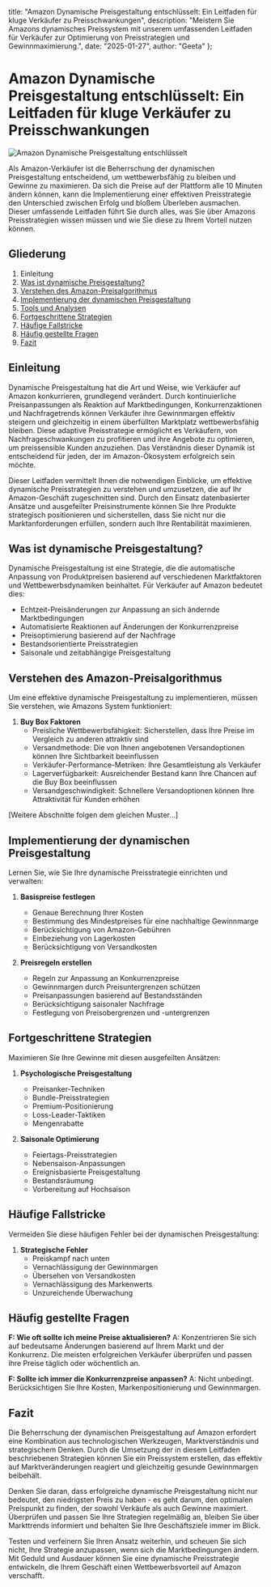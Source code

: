   title: "Amazon Dynamische Preisgestaltung entschlüsselt: Ein Leitfaden für kluge Verkäufer zu Preisschwankungen",
  description: "Meistern Sie Amazons dynamisches Preissystem mit unserem umfassenden Leitfaden für Verkäufer zur Optimierung von Preisstrategien und Gewinnmaximierung.",
  date: "2025-01-27",
  author: "Geeta"
};

# Amazon Dynamische Preisgestaltung entschlüsselt: Ein Leitfaden für kluge Verkäufer zu Preisschwankungen

![Amazon Dynamische Preisgestaltung entschlüsselt](/images/blog/amazon-dynamic-pricing-decoded.jpeg)

Als Amazon-Verkäufer ist die Beherrschung der dynamischen Preisgestaltung entscheidend, um wettbewerbsfähig zu bleiben und Gewinne zu maximieren. Da sich die Preise auf der Plattform alle 10 Minuten ändern können, kann die Implementierung einer effektiven Preisstrategie den Unterschied zwischen Erfolg und bloßem Überleben ausmachen. Dieser umfassende Leitfaden führt Sie durch alles, was Sie über Amazons Preisstrategien wissen müssen und wie Sie diese zu Ihrem Vorteil nutzen können.

## Gliederung

1. Einleitung
2. [Was ist dynamische Preisgestaltung?](#was-ist-dynamische-preisgestaltung)
3. [Verstehen des Amazon-Preisalgorithmus](#verstehen-des-amazon-preisalgorithmus)
4. [Implementierung der dynamischen Preisgestaltung](#implementierung-der-dynamischen-preisgestaltung)
5. [Tools und Analysen](#tools-und-analysen)
6. [Fortgeschrittene Strategien](#fortgeschrittene-strategien)
7. [Häufige Fallstricke](#häufige-fallstricke)
8. [Häufig gestellte Fragen](#häufig-gestellte-fragen)
9. [Fazit](#fazit)

## Einleitung

Dynamische Preisgestaltung hat die Art und Weise, wie Verkäufer auf Amazon konkurrieren, grundlegend verändert. Durch kontinuierliche Preisanpassungen als Reaktion auf Marktbedingungen, Konkurrenzaktionen und Nachfragetrends können Verkäufer ihre Gewinnmargen effektiv steigern und gleichzeitig in einem überfüllten Marktplatz wettbewerbsfähig bleiben. Diese adaptive Preisstrategie ermöglicht es Verkäufern, von Nachfrageschwankungen zu profitieren und ihre Angebote zu optimieren, um preissensible Kunden anzuziehen. Das Verständnis dieser Dynamik ist entscheidend für jeden, der im Amazon-Ökosystem erfolgreich sein möchte.

Dieser Leitfaden vermittelt Ihnen die notwendigen Einblicke, um effektive dynamische Preisstrategien zu verstehen und umzusetzen, die auf Ihr Amazon-Geschäft zugeschnitten sind. Durch den Einsatz datenbasierter Ansätze und ausgefeilter Preisinstrumente können Sie Ihre Produkte strategisch positionieren und sicherstellen, dass Sie nicht nur die Marktanforderungen erfüllen, sondern auch Ihre Rentabilität maximieren.

## Was ist dynamische Preisgestaltung?

Dynamische Preisgestaltung ist eine Strategie, die die automatische Anpassung von Produktpreisen basierend auf verschiedenen Marktfaktoren und Wettbewerbsdynamiken beinhaltet. Für Verkäufer auf Amazon bedeutet dies:
   - Echtzeit-Preisänderungen zur Anpassung an sich ändernde Marktbedingungen
   - Automatisierte Reaktionen auf Änderungen der Konkurrenzpreise
   - Preisoptimierung basierend auf der Nachfrage
   - Bestandsorientierte Preisstrategien
   - Saisonale und zeitabhängige Preisgestaltung

## Verstehen des Amazon-Preisalgorithmus

Um eine effektive dynamische Preisgestaltung zu implementieren, müssen Sie verstehen, wie Amazons System funktioniert:

1. **Buy Box Faktoren**
   - Preisliche Wettbewerbsfähigkeit: Sicherstellen, dass Ihre Preise im Vergleich zu anderen attraktiv sind
   - Versandmethode: Die von Ihnen angebotenen Versandoptionen können Ihre Sichtbarkeit beeinflussen
   - Verkäufer-Performance-Metriken: Ihre Gesamtleistung als Verkäufer
   - Lagerverfügbarkeit: Ausreichender Bestand kann Ihre Chancen auf die Buy Box beeinflussen
   - Versandgeschwindigkeit: Schnellere Versandoptionen können Ihre Attraktivität für Kunden erhöhen

[Weitere Abschnitte folgen dem gleichen Muster...]

## Implementierung der dynamischen Preisgestaltung

Lernen Sie, wie Sie Ihre dynamische Preisstrategie einrichten und verwalten:

1. **Basispreise festlegen**
   - Genaue Berechnung Ihrer Kosten
   - Bestimmung des Mindestpreises für eine nachhaltige Gewinnmarge
   - Berücksichtigung von Amazon-Gebühren
   - Einbeziehung von Lagerkosten
   - Berücksichtigung von Versandkosten

2. **Preisregeln erstellen**
   - Regeln zur Anpassung an Konkurrenzpreise
   - Gewinnmargen durch Preisuntergrenzen schützen
   - Preisanpassungen basierend auf Bestandsständen
   - Berücksichtigung saisonaler Nachfrage
   - Festlegung von Preisobergrenzen und -untergrenzen

## Fortgeschrittene Strategien

Maximieren Sie Ihre Gewinne mit diesen ausgefeilten Ansätzen:

1. **Psychologische Preisgestaltung**
   - Preisanker-Techniken
   - Bundle-Preisstrategien
   - Premium-Positionierung
   - Loss-Leader-Taktiken
   - Mengenrabatte

2. **Saisonale Optimierung**
   - Feiertags-Preisstrategien
   - Nebensaison-Anpassungen
   - Ereignisbasierte Preisgestaltung
   - Bestandsräumung
   - Vorbereitung auf Hochsaison

## Häufige Fallstricke

Vermeiden Sie diese häufigen Fehler bei der dynamischen Preisgestaltung:

1. **Strategische Fehler**
   - Preiskampf nach unten
   - Vernachlässigung der Gewinnmargen
   - Übersehen von Versandkosten
   - Vernachlässigung des Markenwerts
   - Unzureichende Überwachung

## Häufig gestellte Fragen

**F: Wie oft sollte ich meine Preise aktualisieren?**
A: Konzentrieren Sie sich auf bedeutsame Änderungen basierend auf Ihrem Markt und der Konkurrenz. Die meisten erfolgreichen Verkäufer überprüfen und passen ihre Preise täglich oder wöchentlich an.

**F: Sollte ich immer die Konkurrenzpreise anpassen?**
A: Nicht unbedingt. Berücksichtigen Sie Ihre Kosten, Markenpositionierung und Gewinnmargen.

## Fazit

Die Beherrschung der dynamischen Preisgestaltung auf Amazon erfordert eine Kombination aus technologischen Werkzeugen, Marktverständnis und strategischem Denken. Durch die Umsetzung der in diesem Leitfaden beschriebenen Strategien können Sie ein Preissystem erstellen, das effektiv auf Marktveränderungen reagiert und gleichzeitig gesunde Gewinnmargen beibehält.

Denken Sie daran, dass erfolgreiche dynamische Preisgestaltung nicht nur bedeutet, den niedrigsten Preis zu haben - es geht darum, den optimalen Preispunkt zu finden, der sowohl Verkäufe als auch Gewinne maximiert. Überprüfen und passen Sie Ihre Strategien regelmäßig an, bleiben Sie über Markttrends informiert und behalten Sie Ihre Geschäftsziele immer im Blick.

Testen und verfeinern Sie Ihren Ansatz weiterhin, und scheuen Sie sich nicht, Ihre Strategie anzupassen, wenn sich die Marktbedingungen ändern. Mit Geduld und Ausdauer können Sie eine dynamische Preisstrategie entwickeln, die Ihrem Geschäft einen Wettbewerbsvorteil auf Amazon verschafft.
